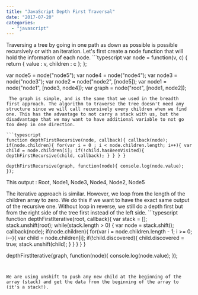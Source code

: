 ```yaml
---
title: "JavaScript Depth First Traversal"
date: "2017-07-20"
categories: 
  - "javascript"
---
```


Traversing a tree by going in one path as down as possible is possible recursively or with an iteration. Let's first create a node function that will hold the information of each node. ```typescript
var node = function(v, c) { return { value : v, children : c }; };

var node5 = node("node5"); var node4 = node("node4"); var node3 = node("node3"); var node2 = node("node2", [node5]); var node1 = node("node1", [node3, node4]); var graph = node("root", [node1, node2]); 
``` 
 The graph is simple, and is the same that we used in the breadth first approach. The algorithm to traverse the tree doesn't need any structure since we will call recursively every children when we find one. This has the advantage to not carry a stack with us, but the disadvantage that we may want to have additional variable to not go too deep in one direction.

```typescript
function depthFirstRecursive(node, callback){ callback(node); if(node.children){ for(var i = 0 ; i < node.children.length; i++){ var child = node.children[i]; if(!child.hasBeenVisited){ depthFirstRecursive(child, callback); } } } }

depthFirstRecursive(graph, function(node){ console.log(node.value); }); 
``` 


This output : Root, Node1, Node3, Node4, Node2, Node5

The iterative approach is similar. However, we loop from the length of the children array to zero. We do this if we want to have the exact same output of the recursive one. Without loop in reverse, we still do a depth first but from the right side of the tree first instead of the left side. ```typescript
function depthFirstIterative(root, callback){ var stack = []; stack.unshift(root); while(stack.length > 0) { var node = stack.shift(); callback(node); if(node.children){ for(var i = node.children.length - 1; i >= 0; i--){ var child = node.children[i]; if(!child.discovered){ child.discovered = true; stack.unshift(child); } } } } }

depthFirstIterative(graph, function(node){ console.log(node.value); }); 
``` 


We are using unshift to push any new child at the beginning of the array (stack) and get the data from the beginning of the array to (it's a stack!).
